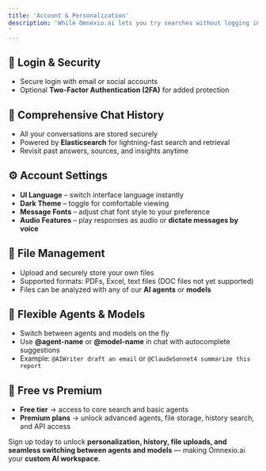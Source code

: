 ```yaml
---
title: 'Account & Personalization'
description: 'While Omnexio.ai lets you try searches without logging in, creating an account unlocks a **full personalized experience**.
'
---
```


## 🔑 Login & Security

- Secure login with email or social accounts
- Optional **Two-Factor Authentication (2FA)** for added protection

## 💬 Comprehensive Chat History

- All your conversations are stored securely
- Powered by **Elasticsearch** for lightning-fast search and retrieval
- Revisit past answers, sources, and insights anytime

## ⚙️ Account Settings

- **UI Language** – switch interface language instantly
- **Dark Theme** – toggle for comfortable viewing
- **Message Fonts** – adjust chat font style to your preference
- **Audio Features** – play responses as audio or **dictate messages by voice**

## 📂 File Management

- Upload and securely store your own files
- Supported formats: PDFs, Excel, text files (DOC files not yet supported)
- Files can be analyzed with any of our **AI agents** or **models**

## 🤖 Flexible Agents & Models

- Switch between agents and models on the fly
- Use **@agent-name** or **@model-name** in chat with autocomplete suggestions
- Example: `@AIWriter draft an email` or `@ClaudeSonnet4 summarize this report`

## 🧩 Free vs Premium

- **Free tier** → access to core search and basic agents
- **Premium plans** → unlock advanced agents, file storage, history search, and API access

Sign up today to unlock **personalization, history, file uploads, and seamless switching between agents and models** — making Omnexio.ai your **custom AI workspace**.

